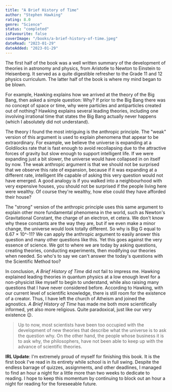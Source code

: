 ```yaml
---
title: "A Brief History of Time"
author: "Stephen Hawking"
rating: 8.0
genre: "Science"
status: "completed"
isFavourite: false
coverImage: "/books/a-brief-history-of-time.jpeg"
dateRead: "2023-01-29"
dateAdded: "2023-01-29"
---
```


The first half of the book was a well written summary of the development of theories in astronomy and physics, from Aristotle to Newton to Einstein to Heisenberg. It served as a quite digestible refresher to the Grade 11 and 12 physics curriculum. The latter half of the book is where my mind began to be blown.

For example, Hawking explains how we arrived at the theory of the Big Bang, then asked a simple question: Why? If prior to the Big Bang there was no concept of space or time, why were particles and antiparticles created out of nothing? Hawking explains several leading theories, including one involving irrational time that states the Big Bang actually never happens (which I absolutely did not understand).

The theory I found the most intriguing is the anthropic principle. The "weak" version of this argument is used to explain phenomena that appear to be extraordinary. For example, we believe the universe is expanding at a Goldilocks rate that is fast enough to avoid recollapsing due to the attractive forces of gravity but slow enough to support intelligent life. If we were expanding just a bit slower, the universe would have collapsed in on itself by now. The weak anthropic argument is that we should not be surprised that we observe this rate of expansion, because if it was expanding at a different rate, intelligent life capable of asking this very question would not have emerged. A good analogy is if you walked into a neighbourhood with very expensive houses, you should not be surprised if the people living here were wealthy. Of course they're wealthy, how else could they have afforded their house?

The "strong" version of the anthropic principle uses this same argument to explain other more fundamental phenomena in the world, such as Newton's Gravitational Constant, the charge of an electron, et cetera. We don't know why these constants are the way they are, but if we even make a minor change, the universe would look totally different. So why is Big G equal to 6.67 × 10^-11? We can apply the anthropic argument to easily answer this question and many other questions like this. Yet this goes against the very essence of science. We got to where we are today by asking questions, creating theories, conducting experiments, then modifying our theories when needed. So who's to say we can't answer the today's questions with the Scientific Method too?

In conclusion, _A Brief History of Time_ did not fail to impress me. Hawking explained leading theories in quantum physics at a low enough level for a non-physicist like myself to begin to understand, while also raising many questions that I have never considered before. According to Hawking, with our current level of scientific knowledge, there is still room for the existence of a creator. Thus, I have left the church of Atheism and joined the agnostics. _A Brief History of Time_ has made me both more scientifically informed, yet also more religious. Quite paradoxical, just like our very existence 😉.

> Up to now, most scientists have been too occupied with the development of new theories that describe what the universe is to ask the question why. On the other hand, the people whose business it is to ask why, the philosophers, have not been able to keep up with the advance of scientific theories.

**IRL Update**: I'm extremely proud of myself for finishing this book. It is the first book I've read in its entirety while school is in full swing. Despite the endless barrage of quizzes, assignments, and other deadlines, I managed to find an hour a night for a little more than two weeks to dedicate to reading. I hope to keep this momentum by continuing to block out an hour a night for reading for the foreseeable future.
